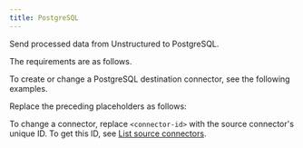 ```yaml
---
title: PostgreSQL
---
```


Send processed data from Unstructured to PostgreSQL.

The requirements are as follows.


<PostgreSQLPrerequisites />

To create or change a PostgreSQL destination connector, see the following examples.


<CodeGroup>
    <PostgreSQLSDK />
    <PostgreSQLAPIRESTCreate />
    <PostgreSQLAPIRESTChange />
</CodeGroup>

Replace the preceding placeholders as follows:


<PostgreSQLAPIPlaceholders />

To change a connector, replace `<connector-id>` with the source connector's unique ID. 
To get this ID, see [List source connectors](/platform/api/overview#list-source-connectors).